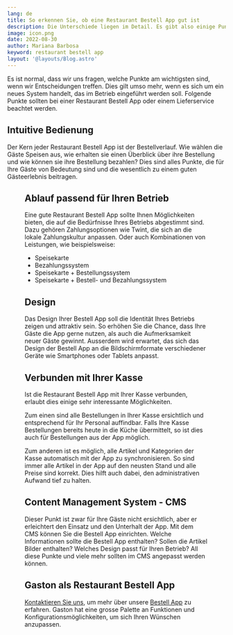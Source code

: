```yaml
---
lang: de
title: So erkennen Sie, ob eine Restaurant Bestell App gut ist
description: Die Unterschiede liegen im Detail. Es gibt also einige Punkte, die herausstechen und Ihnen die Suche nach der für Sie passenden Bestell App erleichtern können.
image: icon.png
date: 2022-08-30
author: Mariana Barbosa
keyword: restaurant bestell app
layout: '@layouts/Blog.astro'
---
```



Es ist normal, dass wir uns fragen, welche Punkte am wichtigsten sind, wenn wir Entscheidungen treffen. Dies gilt umso mehr, wenn es sich um ein neues System handelt, das im Betrieb eingeführt werden soll. Folgende Punkte sollten bei einer Restaurant Bestell App oder einem Lieferservice beachtet werden.

## Intuitive Bedienung

Der Kern jeder Restaurant Bestell App ist der Bestellverlauf. Wie wählen die Gäste Speisen aus, wie erhalten sie einen Überblick über ihre Bestellung und wie können sie ihre Bestellung bezahlen? Dies sind alles Punkte, die für Ihre Gäste von Bedeutung sind und die wesentlich zu einem guten Gästeerlebnis beitragen.

<Figure
  src={import('./woran-erkennt-man-gute-bestell-apps.jpg')}
  caption="Ein intuitiver Bestellablauf schafft Kundenzufriedenheit."
  size="article"
/>

## Ablauf passend für Ihren Betrieb

Eine gute Restaurant Bestell App sollte Ihnen Möglichkeiten bieten, die auf die Bedürfnisse Ihres Betriebs abgestimmt sind. Dazu gehören Zahlungsoptionen wie Twint, die sich an die lokale Zahlungskultur anpassen. Oder auch Kombinationen von Leistungen, wie beispielsweise:

- Speisekarte
- Bezahlungssystem
- Speisekarte + Bestellungssystem
- Speisekarte + Bestell- und Bezahlungssystem

## Design

Das Design Ihrer Bestell App soll die Identität Ihres Betriebs zeigen und attraktiv sein. So erhöhen Sie die Chance, dass Ihre Gäste die App gerne nutzen, als auch die Aufmerksamkeit neuer Gäste gewinnt. Ausserdem wird erwartet, das sich das Design der Bestell App an die Bildschirmformate verschiedener Geräte wie Smartphones oder Tablets anpasst.

## Verbunden mit Ihrer Kasse

Ist die Restaurant Bestell App mit Ihrer Kasse verbunden, erlaubt dies einige sehr interessante Möglichkeiten.

Zum einen sind alle Bestellungen in Ihrer Kasse ersichtlich und entsprechend für Ihr Personal auffindbar. Falls Ihre Kasse Bestellungen bereits heute in die Küche übermittelt, so ist dies auch für Bestellungen aus der App möglich.

Zum anderen ist es möglich, alle Artikel und Kategorien der Kasse automatisch mit der App zu synchronisieren. So sind immer alle Artikel in der App auf den neusten Stand und alle Preise sind korrekt. Dies hilft auch dabei, den administrativen Aufwand tief zu halten.

## Content Management System - CMS

Dieser Punkt ist zwar für Ihre Gäste nicht ersichtlich, aber er erleichtert den Einsatz und den Unterhalt der App. Mit dem CMS können Sie die Bestell App einrichten. Welche Informationen sollte die Bestell App enthalten? Sollen die Artikel Bilder enthalten? Welches Design passt für Ihren Betrieb? All diese Punkte und viele mehr sollten im CMS angepasst werden können.

## Gaston als Restaurant Bestell App

[Kontaktieren Sie uns](/de/kontakt), um mehr über unsere [Bestell App](/de/restaurant-bestell-app/) zu erfahren. Gaston hat eine grosse Palette an Funktionen und Konfigurationsmöglichkeiten, um sich Ihren Wünschen anzupassen.
